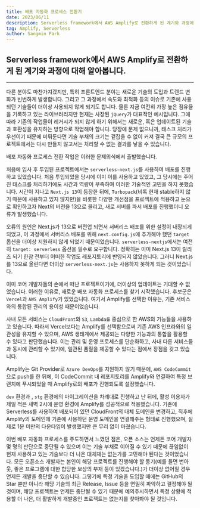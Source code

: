 ```yaml
---
title: 배포 자동화 프로세스 전환기
date: 2023/06/11
description: Serverless framework에서 AWS Amplify로 전환하게 된 계기와 과정에 대해 알아봅니다.
tag: Amplify, Serverless
author: Sangmin Park
---
```



## Serverless framework에서 AWS Amplify로 전환하게 된 계기와 과정에 대해 알아봅니다.

<hr />

다른 분야도 마찬가지겠지만, 특히 프론트엔드 분야는 새로운 기술의 도입과 트렌드 변화가 빈번하게 발생합니다. 그리고 그 과정에서 속도와 최적화 등의 이슈로 기존에 사용되던 기술들이 더이상 사용되지 않게 되기도 합니다. 물론 지금 여전히 가장 높은 점유율을 기록하고 있는 라이브러리지만 현재는 사장된 `jQuery`가 대표적인 예시입니다. 그에 따라 기존의 작업물이 레거시가 되지 않게 하기 위해서는 새로운, 혹은 업데이트된 기술과 호환성을 유지하는 방향으로 작업해야 합니다.
당장에 문제 없으니까, 태스크 처리가 우선이기 때문에 미뤄둔다면 기술 부채의 크기는 겉잡을 수 없이 커져 결국 큰 규모의 프로젝트에서는 다시 만들지 않고서는 처리할 수 없는 결과를 낳을 수 있습니다.

배포 자동화 프로세스 전환 작업은 이러한 문제의식에서 출발했습니다.

처음에 입사 후 투입된 프로젝트에서는 <Link href="https://github.com/serverless-nextjs/serverless-next.js" target="\_blank"> `serverless-next.js`</Link>를 사용하여 배포를 진행하고 있었습니다. 처음 투입되었을 당시에 이미 이를 사용하고 있었고, 그 당시에는 주어진 태스크를 처리하기에도 시간과 역량이 부족하여 이러한 기술적인 고민을 하지 못했습니다.
시간이 지나고 `Next.js 13`이 등장한 뒤에, `Turbopack`(비록 현재 stable하지 않기 때문에 사용하고 있지 않지만)을 비롯한 다양한 개선점을 프로젝트에 적용하고 눈으로 확인하고자 Next의 버전을 13으로 올리고, 새로 서버를 파서 배포를 진행했더니 오류가 발생했습니다.

오류의 원인은 Next.js가 13으로 버전업 되면서 서버리스 배포를 위한 설정이 내장되게 되었고, 이 과정에서 서버리스 배포를 위해 `next.config.js`에 추가해야 했던 `target` 옵션을 더이상 지원하지 않게 되었기 때문이었습니다.
`serverless-nextjs`에서는 여전히 `target: serverless` 옵션을 필수로 요구합니다. 정확히는 이미 Next.js 13이 릴리즈 되기 한참 전부터 어떠한 작업도 레포지토리에 반영되지 않았습니다. 그러니 Next.js를 13으로 올린다면 더이상 `serverless-next.js`는 사용하지 못하게 되는 것이었습니다.

<ImageWithCaption
  src="https://github.com/steadily-worked/nextra-blog/assets/61453718/646822e2-366a-45c6-8314-fea6dba7c49b"
  alt="asd"
  link="https://github.com/serverless-nextjs/serverless-next.js/issues/2497"
  title="Next.js 13과의 호환성에 대한 Issue. 클릭 시 해당 Issue로 이동합니다."
  width={931}
  height={700}
/>

이미 코어 개발자들의 손에서 떠난 프로젝트이기에, 더이상의 업데이트는 기대할 수 없었습니다. 이러한 이유로, 새로운 배포 자동화 프로세스를 찾기 시작했습니다.
후보군은 `Vercel`과 `AWS Amplify`가 있었습니다. 여기서 Amplify를 선택한 이유는, 기존 서비스와의 통합된 관리의 용이성 때문이었습니다.

사내 모든 서비스는 `CloudFront`와 `S3`, `Lambda를` 중심으로 한 AWS의 기능들을 사용하고 있습니다. 따라서 Vercel보다는 Amplify를 선택함으로써 기존 AWS 인프라와의 일관성을 유지할 수 있으며, AWS 생태계에서 제공되는 다양한 기능과의 통합을 활용할 수 있다고 판단했습니다. 이는 관리 및 운영 프로세스를 단순화하고, 사내 다른 서비스들과 동시에 관리할 수 있기에, 일관된 품질을 제공할 수 있다는 점에서 장점을 갖고 있습니다.

Amplify는 Git Provider로 `Azure DevOps`를 지원하지 않기 때문에, `AWS CodeCommit`으로 push를 한 뒤에, 이 CodeCommit 내 레포지토리를 Amplify와 연결하여 특정 브랜치에 푸시되었을 때 Amplify로의 배포가 진행되도록 설정했습니다.

<ImageWithCaption
  src="https://github.com/steadily-worked/nextra-blog/assets/61453718/7039d21c-b452-444a-a53b-ddc99b815bb6"
  alt="asd"
  link=""
  title="운영 환경에의 배포는 늘 떨립니다."
  width={931}
  height={700}
/>

`dev` 환경과 , `stg` 환경에의 마이그레이션을 차례대로 진행하고 난 뒤에, 활성 이용자가 제일 적은 새벽 2시에 운영 환경에 Amplify를 성공적으로 적용했습니다.
기존에 Serverless를 사용하여 배포되어 있던 CloudFront의 대체 도메인을 변경하고, 직후에 Amplify의 도메인에 기존에 사용하던 운영 도메인을 연결해주는 형태로 진행했으며, 실제로 1분 미만의 다운타임이 발생했지만 큰 무리 없이 마쳤습니다.

이번 배포 자동화 프로세스를 주도하면서 느꼈던 점은, 오픈 소스는 언제든 코어 개발자 몇 명의 판단으로 중단될 수 있으며 이는 기술 부채로 이어질 수 있기 때문에 끊임없이 현재 사용하고 있는 기술보다 더 나은 대체재는 없는가를 고민해야 된다는 것이었습니다.
모든 오픈소스 개발자는 본인이 해당 프로젝트를 진행해야 할 동기(예를 들면 번아웃, 좋은 프로그램에 대한 합당한 보상의 부재 등이 있겠습니다.)가 더이상 없어질 경우 언제든 개발을 중단할 수 있습니다. 그렇기에 특정 기술을 도입할 때에는 GitHub의 Star 뿐만 아니라 해당 기술의 최근 Release, Issue 등을 면밀히 파악하고 결정해야 될 것이며,
해당 프로젝트는 언제든 중단될 수 있기 때문에 예의주시하면서 특정 상황에 적용할 더 나은, 더 활발하게 개발중인 프로젝트는 없는지를 찾아봐야 될 것입니다.
